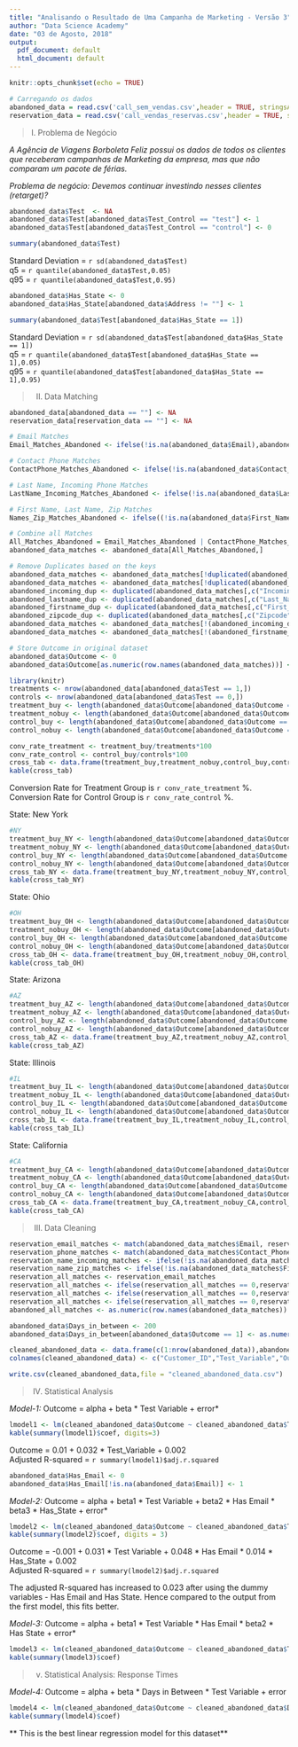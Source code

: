```yaml
---
title: "Analisando o Resultado de Uma Campanha de Marketing - Versão 3"
author: "Data Science Academy"
date: "03 de Agosto, 2018"
output:
  pdf_document: default
  html_document: default
---
```

```r
knitr::opts_chunk$set(echo = TRUE)
```


```r
# Carregando os dados
abandoned_data = read.csv('call_sem_vendas.csv',header = TRUE, stringsAsFactors = FALSE)
reservation_data = read.csv('call_vendas_reservas.csv',header = TRUE, stringsAsFactors = FALSE)
```
>I. Problema de Negócio

*A Agência de Viagens Borboleta Feliz possui os dados de todos os clientes que receberam campanhas de Marketing da empresa, mas que não comparam um pacote de férias.* 

*Problema de negócio: Devemos continuar investindo nesses clientes (retarget)?*

```r
abandoned_data$Test  <- NA
abandoned_data$Test[abandoned_data$Test_Control == "test"] <- 1
abandoned_data$Test[abandoned_data$Test_Control == "control"] <- 0

summary(abandoned_data$Test)
```

Standard Deviation  = `r sd(abandoned_data$Test)`  
q5 = `r quantile(abandoned_data$Test,0.05)`  
q95 = `r quantile(abandoned_data$Test,0.95)`  


```r
abandoned_data$Has_State <- 0
abandoned_data$Has_State[abandoned_data$Address != ""] <- 1

summary(abandoned_data$Test[abandoned_data$Has_State == 1])
```

Standard Deviation  = `r sd(abandoned_data$Test[abandoned_data$Has_State == 1])`  
q5 = `r quantile(abandoned_data$Test[abandoned_data$Has_State == 1],0.05)`  
q95 = `r quantile(abandoned_data$Test[abandoned_data$Has_State == 1],0.95)`  


>II. Data Matching

```r
abandoned_data[abandoned_data == ""] <- NA
reservation_data[reservation_data == ""] <- NA

# Email Matches
Email_Matches_Abandoned <- ifelse(!is.na(abandoned_data$Email),abandoned_data$Email %in% reservation_data$Email,FALSE)

# Contact Phone Matches
ContactPhone_Matches_Abandoned <- ifelse(!is.na(abandoned_data$Contact_Phone),abandoned_data$Contact_Phone %in% reservation_data$Contact_Phone,FALSE)

# Last Name, Incoming Phone Matches
LastName_Incoming_Matches_Abandoned <- ifelse(!is.na(abandoned_data$Last_Name) & !is.na(abandoned_data$Incoming_Phone),paste0(abandoned_data$Last_Name,abandoned_data$Incoming_Phone) %in% paste0(reservation_data$Last_Name,reservation_data$Incoming_Phone),FALSE)

# First Name, Last Name, Zip Matches
Names_Zip_Matches_Abandoned <- ifelse((!is.na(abandoned_data$First_Name) & !is.na(abandoned_data$Last_Name)) & !is.na(abandoned_data$Zipcode) ,paste0(abandoned_data$First_Name,abandoned_data$Last_Name,abandoned_data$Zipcode) %in% paste0(reservation_data$First_Name,reservation_data$Last_Name,reservation_data$Zipcode),FALSE)

# Combine all Matches
All_Matches_Abandoned = Email_Matches_Abandoned | ContactPhone_Matches_Abandoned | LastName_Incoming_Matches_Abandoned | Names_Zip_Matches_Abandoned
abandoned_data_matches <- abandoned_data[All_Matches_Abandoned,]

# Remove Duplicates based on the keys
abandoned_data_matches <- abandoned_data_matches[!duplicated(abandoned_data_matches[,c("Email")],incomparables = NA),]
abandoned_data_matches <- abandoned_data_matches[!duplicated(abandoned_data_matches[,c("Contact_Phone")],incomparables = NA),]
abandoned_incoming_dup <- duplicated(abandoned_data_matches[,c("Incoming_Phone")],incomparables = NA)
abandoned_lastname_dup <- duplicated(abandoned_data_matches[,c("Last_Name")],incomparables = NA)
abandoned_firstname_dup <- duplicated(abandoned_data_matches[,c("First_Name")],incomparables = NA)
abandoned_zipcode_dup <- duplicated(abandoned_data_matches[,c("Zipcode")],incomparables = NA)
abandoned_data_matches <- abandoned_data_matches[!(abandoned_incoming_dup & abandoned_lastname_dup),]
abandoned_data_matches <- abandoned_data_matches[!(abandoned_firstname_dup & abandoned_lastname_dup & abandoned_zipcode_dup),]

# Store Outcome in original dataset
abandoned_data$Outcome <- 0
abandoned_data$Outcome[as.numeric(row.names(abandoned_data_matches))] <- 1
```


```r
library(knitr)
treatments <- nrow(abandoned_data[abandoned_data$Test == 1,])
controls <- nrow(abandoned_data[abandoned_data$Test == 0,])
treatment_buy <- length(abandoned_data$Outcome[abandoned_data$Outcome == 1 & abandoned_data$Test == 1])
treatment_nobuy <- length(abandoned_data$Outcome[abandoned_data$Outcome == 0 & abandoned_data$Test == 1])
control_buy <- length(abandoned_data$Outcome[abandoned_data$Outcome == 1 & abandoned_data$Test == 0])
control_nobuy <- length(abandoned_data$Outcome[abandoned_data$Outcome == 0 & abandoned_data$Test == 0])

conv_rate_treatment <- treatment_buy/treatments*100
conv_rate_control <- control_buy/controls*100
cross_tab <- data.frame(treatment_buy,treatment_nobuy,control_buy,control_nobuy)
kable(cross_tab)
```

Conversion Rate for Treatment Group is `r conv_rate_treatment` %.   
Conversion Rate for Control Group is `r conv_rate_control` %.

State: New York
```r
#NY
treatment_buy_NY <- length(abandoned_data$Outcome[abandoned_data$Outcome == 1 & abandoned_data$Test == 1 & abandoned_data$Address == "NY"])
treatment_nobuy_NY <- length(abandoned_data$Outcome[abandoned_data$Outcome == 0 & abandoned_data$Test == 1 & abandoned_data$Address == "NY"])
control_buy_NY <- length(abandoned_data$Outcome[abandoned_data$Outcome == 1 & abandoned_data$Test == 0 & abandoned_data$Address == "NY"])
control_nobuy_NY <- length(abandoned_data$Outcome[abandoned_data$Outcome == 0 & abandoned_data$Test == 0 & abandoned_data$Address == "NY"])
cross_tab_NY <- data.frame(treatment_buy_NY,treatment_nobuy_NY,control_buy_NY,control_nobuy_NY)
kable(cross_tab_NY)
```

State: Ohio
```r
#OH
treatment_buy_OH <- length(abandoned_data$Outcome[abandoned_data$Outcome == 1 & abandoned_data$Test == 1 & abandoned_data$Address == "OH"])
treatment_nobuy_OH <- length(abandoned_data$Outcome[abandoned_data$Outcome == 0 & abandoned_data$Test == 1 & abandoned_data$Address == "OH"])
control_buy_OH <- length(abandoned_data$Outcome[abandoned_data$Outcome == 1 & abandoned_data$Test == 0 & abandoned_data$Address == "OH"])
control_nobuy_OH <- length(abandoned_data$Outcome[abandoned_data$Outcome == 0 & abandoned_data$Test == 0 & abandoned_data$Address == "OH"])
cross_tab_OH <- data.frame(treatment_buy_OH,treatment_nobuy_OH,control_buy_OH,control_nobuy_OH)
kable(cross_tab_OH)
```

State: Arizona
```r
#AZ
treatment_buy_AZ <- length(abandoned_data$Outcome[abandoned_data$Outcome == 1 & abandoned_data$Test == 1 & abandoned_data$Address == "AZ"])
treatment_nobuy_AZ <- length(abandoned_data$Outcome[abandoned_data$Outcome == 0 & abandoned_data$Test == 1 & abandoned_data$Address == "AZ"])
control_buy_AZ <- length(abandoned_data$Outcome[abandoned_data$Outcome == 1 & abandoned_data$Test == 0 & abandoned_data$Address == "AZ"])
control_nobuy_AZ <- length(abandoned_data$Outcome[abandoned_data$Outcome == 0 & abandoned_data$Test == 0 & abandoned_data$Address == "AZ"])
cross_tab_AZ <- data.frame(treatment_buy_AZ,treatment_nobuy_AZ,control_buy_AZ,control_nobuy_AZ)
kable(cross_tab_AZ)
```

State: Illinois
```r
#IL
treatment_buy_IL <- length(abandoned_data$Outcome[abandoned_data$Outcome == 1 & abandoned_data$Test == 1 & abandoned_data$Address == "IL"])
treatment_nobuy_IL <- length(abandoned_data$Outcome[abandoned_data$Outcome == 0 & abandoned_data$Test == 1 & abandoned_data$Address == "IL"])
control_buy_IL <- length(abandoned_data$Outcome[abandoned_data$Outcome == 1 & abandoned_data$Test == 0 & abandoned_data$Address == "IL"])
control_nobuy_IL <- length(abandoned_data$Outcome[abandoned_data$Outcome == 0 & abandoned_data$Test == 0 & abandoned_data$Address == "IL"])
cross_tab_IL <- data.frame(treatment_buy_IL,treatment_nobuy_IL,control_buy_IL,control_nobuy_IL)
kable(cross_tab_IL)
```

State: California
```r
#CA
treatment_buy_CA <- length(abandoned_data$Outcome[abandoned_data$Outcome == 1 & abandoned_data$Test == 1 & abandoned_data$Address == "CA"])
treatment_nobuy_CA <- length(abandoned_data$Outcome[abandoned_data$Outcome == 0 & abandoned_data$Test == 1 & abandoned_data$Address == "CA"])
control_buy_CA <- length(abandoned_data$Outcome[abandoned_data$Outcome == 1 & abandoned_data$Test == 0 & abandoned_data$Address == "CA"])
control_nobuy_CA <- length(abandoned_data$Outcome[abandoned_data$Outcome == 0 & abandoned_data$Test == 0 & abandoned_data$Address == "CA"])
cross_tab_CA <- data.frame(treatment_buy_CA,treatment_nobuy_CA,control_buy_CA,control_nobuy_CA)
kable(cross_tab_CA)
```

>III. Data Cleaning

```r
reservation_email_matches <- match(abandoned_data_matches$Email, reservation_data$Email, nomatch = 0, incomparables = NA)
reservation_phone_matches <- match(abandoned_data_matches$Contact_Phone, reservation_data$Contact_Phone, nomatch = 0, incomparables = NA)
reservation_name_incoming_matches <- ifelse(!is.na(abandoned_data_matches$Last_Name) & !is.na(abandoned_data_matches$Incoming_Phone),match(paste0(abandoned_data_matches$Last_Name,abandoned_data_matches$Incoming_Phone), paste0(reservation_data$Last_Name,reservation_data$Incoming_Phone), nomatch = 0, incomparables = NA),0)
reservation_name_zip_matches <- ifelse(!is.na(abandoned_data_matches$First_Name) & !is.na(abandoned_data_matches$Last_Name) & !is.na(abandoned_data_matches$Zipcode),match(paste0(abandoned_data_matches$First_Name,abandoned_data_matches$Last_Name,abandoned_data_matches$Zipcode), paste0(reservation_data$First_Name,reservation_data$Last_Name,reservation_data$Zipcode), nomatch = 0, incomparables = NA),0)
reservation_all_matches <- reservation_email_matches
reservation_all_matches <- ifelse(reservation_all_matches == 0,reservation_all_matches+reservation_phone_matches,reservation_all_matches)
reservation_all_matches <- ifelse(reservation_all_matches == 0,reservation_all_matches+reservation_name_incoming_matches,reservation_all_matches)
reservation_all_matches <- ifelse(reservation_all_matches == 0,reservation_all_matches+reservation_name_zip_matches,reservation_all_matches)
abandoned_all_matches <- as.numeric(row.names(abandoned_data_matches))

abandoned_data$Days_in_between <- 200
abandoned_data$Days_in_between[abandoned_data$Outcome == 1] <- as.numeric(as.Date(reservation_data$Session[reservation_all_matches],"%Y.%m.%d %H:%M:%S") - as.Date(abandoned_data$Session[abandoned_all_matches],"%Y.%m.%d %H:%M:%S")) 

cleaned_abandoned_data <- data.frame(c(1:nrow(abandoned_data)),abandoned_data$Test,abandoned_data$Outcome,abandoned_data$Days_in_between,abandoned_data$Address)
colnames(cleaned_abandoned_data) <- c("Customer_ID","Test_Variable","Outcome","Days_in_Between","State")

write.csv(cleaned_abandoned_data,file = "cleaned_abandoned_data.csv")

```


>IV. Statistical Analysis


*Model-1:* Outcome = alpha + beta * Test Variable + error*

```r
lmodel1 <- lm(cleaned_abandoned_data$Outcome ~ cleaned_abandoned_data$Test_Variable)
kable(summary(lmodel1)$coef, digits=3)
```

Outcome = 0.01 + 0.032 * Test_Variable + 0.002    
Adjusted R-squared = `r summary(lmodel1)$adj.r.squared`   

```r
abandoned_data$Has_Email <- 0
abandoned_data$Has_Email[!is.na(abandoned_data$Email)] <- 1
```

*Model-2:* Outcome = alpha + beta1 * Test Variable + beta2 * Has Email * beta3 * Has_State + error*
```r
lmodel2 <- lm(cleaned_abandoned_data$Outcome ~ cleaned_abandoned_data$Test_Variable + abandoned_data$Has_Email + abandoned_data$Has_State)
kable(summary(lmodel2)$coef, digits = 3)
```

Outcome = -0.001 + 0.031 * Test Variable + 0.048 * Has Email * 0.014 * Has_State + 0.002    
Adjusted R-squared = `r summary(lmodel2)$adj.r.squared`

The adjusted R-squared has increased to 0.023 after using the dummy variables - Has Email and Has State. Hence compared to the output from the first model, this fits better.   

*Model-3:* Outcome = alpha + beta1 * Test Variable * Has Email * beta2 * Has State + error*
```r
lmodel3 <- lm(cleaned_abandoned_data$Outcome ~ cleaned_abandoned_data$Test_Variable*abandoned_data$Has_Email + abandoned_data$Has_State)
kable(summary(lmodel3)$coef)
```


>v. Statistical Analysis: Response Times

*Model-4:* Outcome = alpha + beta * Days in Between * Test Variable + error
```r
lmodel4 <- lm(cleaned_abandoned_data$Outcome ~ cleaned_abandoned_data$Days_in_Between*cleaned_abandoned_data$Test_Variable)
kable(summary(lmodel4)$coef)
```


** This is the best linear regression model for this dataset**


